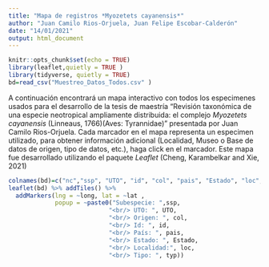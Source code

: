 ```yaml
---
title: "Mapa de registros *Myozetets cayanensis*"
author: "Juan Camilo Rios-Orjuela, Juan Felipe Escobar-Calderón"
date: "14/01/2021"
output: html_document
---
```


```r
knitr::opts_chunk$set(echo = TRUE)
library(leaflet,quietly = TRUE )
library(tidyverse, quietly = TRUE)
bd=read_csv("Muestreo_Datos_Todos.csv" )

```

A continuación encontrará un mapa interactivo con todos los  especimenes usados para el desarrollo de la tesis de maestría "Revisión taxonómica de una especie neotropical ampliamente distribuida: el complejo *Myozetets cayanensis* (Linneaus, 1766)(Aves: Tyrannidae)" presentada por Juan Camilo Rios-Orjuela. Cada marcador en el mapa representa un especimen  utilizado, para obtener información adicional (Localidad, Museo o Base de datos de origen, tipo de datos, etc.), haga click en el marcador. Este mapa fue desarrollado utilizando el paquete *Leaflet* (Cheng, Karambelkar  and Xie, 2021)
```r

colnames(bd)=c("nc","ssp", "UTO", "id", "col", "pais", "Estado", "loc", "lat", "long", "typ")
leaflet(bd) %>% addTiles() %>% 
  addMarkers(lng = ~long, lat = ~lat ,
             popup = ~paste0("Subespecie: ",ssp,
                            "<br/> UTO: ", UTO,
                            "<br/> Origen: ", col,
                            "<br/> Id: ", id,
                            "<br/> País: ", pais,
                            "<br/> Estado: ", Estado,
                            "<br/> Localidad:", loc,
                            "<br/> Tipo: ", typ))


```


